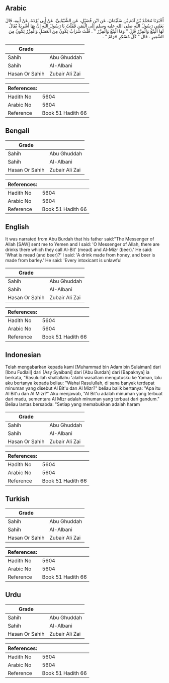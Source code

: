 ## Arabic


<div dir="rtl" lang="ar" style={{fontSize:'larger',backgroundColor:'#f8f9fa',padding:20}}>
أَخْبَرَنَا مُحَمَّدُ بْنُ آدَمَ بْنِ سُلَيْمَانَ، عَنِ ابْنِ فُضَيْلٍ، عَنِ الشَّيْبَانِيِّ، عَنْ أَبِي بُرْدَةَ، عَنْ أَبِيهِ، قَالَ بَعَثَنِي رَسُولُ اللَّهِ صلى الله عليه وسلم إِلَى الْيَمَنِ فَقُلْتُ يَا رَسُولَ اللَّهِ إِنَّ بِهَا أَشْرِبَةً يُقَالُ لَهَا الْبِتْعُ وَالْمِزْرُ قَالَ ‏"‏ وَمَا الْبِتْعُ وَالْمِزْرُ ‏"‏ ‏.‏ قُلْتُ شَرَابٌ يَكُونُ مِنَ الْعَسَلِ وَالْمِزْرُ يَكُونُ مِنَ الشَّعِيرِ ‏.‏ قَالَ ‏"‏ كُلُّ مُسْكِرٍ حَرَامٌ ‏"‏ ‏.‏
</div>
<div style={{backgroundColor:'#f8f9fa',padding:20, marginBottom: 10}}><table> <thead> <tr> <th>Grade</th> <th></th> </tr> </thead> <tbody> <tr><td>Sahih</td><td>Abu Ghuddah</td></tr><tr><td>Sahih</td><td>Al-Albani</td></tr><tr><td>Hasan Or Sahih</td><td>Zubair Ali Zai</td></tr></tbody></table><table> <thead> <tr> <th>References:</th> <th></th> </tr> </thead> <tbody><tr><td>Hadith No</td><td>5604</td></tr><tr><td>Arabic No</td><td>5604</td></tr><tr><td>Reference</td><td>Book 51 Hadith 66</td></tr></tbody></table></div>

## Bengali


<div dir="ltr" lang="bn" style={{fontSize:'larger',backgroundColor:'#f8f9fa',padding:20}}>

</div>
<div style={{backgroundColor:'#f8f9fa',padding:20, marginBottom: 10}}><table> <thead> <tr> <th>Grade</th> <th></th> </tr> </thead> <tbody> <tr><td>Sahih</td><td>Abu Ghuddah</td></tr><tr><td>Sahih</td><td>Al-Albani</td></tr><tr><td>Hasan Or Sahih</td><td>Zubair Ali Zai</td></tr></tbody></table><table> <thead> <tr> <th>References:</th> <th></th> </tr> </thead> <tbody><tr><td>Hadith No</td><td>5604</td></tr><tr><td>Arabic No</td><td>5604</td></tr><tr><td>Reference</td><td>Book 51 Hadith 66</td></tr></tbody></table></div>

## English


<div dir="ltr" lang="en" style={{fontSize:'larger',backgroundColor:'#f8f9fa',padding:20}}>
It was narrated from Abu Burdah that his father said:"The Messenger of Allah [SAW] sent me to Yemen and I said: 'O Messenger of Allah, there are drinks there which they call Al-Bit' (mead) and Al-Mizr (beer).' He said: 'What is mead (and beer)?' I said: 'A drink made from honey, and beer is made from barley.' He said: 'Every intoxicant is unlawful
</div>
<div style={{backgroundColor:'#f8f9fa',padding:20, marginBottom: 10}}><table> <thead> <tr> <th>Grade</th> <th></th> </tr> </thead> <tbody> <tr><td>Sahih</td><td>Abu Ghuddah</td></tr><tr><td>Sahih</td><td>Al-Albani</td></tr><tr><td>Hasan Or Sahih</td><td>Zubair Ali Zai</td></tr></tbody></table><table> <thead> <tr> <th>References:</th> <th></th> </tr> </thead> <tbody><tr><td>Hadith No</td><td>5604</td></tr><tr><td>Arabic No</td><td>5604</td></tr><tr><td>Reference</td><td>Book 51 Hadith 66</td></tr></tbody></table></div>

## Indonesian


<div dir="ltr" lang="id" style={{fontSize:'larger',backgroundColor:'#f8f9fa',padding:20}}>
Telah mengabarkan kepada kami [Muhammad bin Adam bin Sulaiman] dari [Ibnu Fudlail] dari [Asy Syaibani] dari [Abu Burdah] dari [Bapaknya] ia berkata, "Rasulullah shallallahu 'alaihi wasallam mengutusku ke Yaman, lalu aku bertanya kepada beliau: "Wahai Rasulullah, di sana banyak terdapat minuman yang disebut Al Bit'u dan Al Mizr?" beliau balik bertanya: "Apa itu Al Bit'u dan Al Mizr?" Aku menjawab, "Al Bit'u adalah minuman yang terbuat dari madu, sementara Al Mizr adalah minuman yang terbuat dari gandum." Beliau lantas bersabda: "Setiap yang memabukkan adalah haram
</div>
<div style={{backgroundColor:'#f8f9fa',padding:20, marginBottom: 10}}><table> <thead> <tr> <th>Grade</th> <th></th> </tr> </thead> <tbody> <tr><td>Sahih</td><td>Abu Ghuddah</td></tr><tr><td>Sahih</td><td>Al-Albani</td></tr><tr><td>Hasan Or Sahih</td><td>Zubair Ali Zai</td></tr></tbody></table><table> <thead> <tr> <th>References:</th> <th></th> </tr> </thead> <tbody><tr><td>Hadith No</td><td>5604</td></tr><tr><td>Arabic No</td><td>5604</td></tr><tr><td>Reference</td><td>Book 51 Hadith 66</td></tr></tbody></table></div>

## Turkish


<div dir="ltr" lang="tr" style={{fontSize:'larger',backgroundColor:'#f8f9fa',padding:20}}>

</div>
<div style={{backgroundColor:'#f8f9fa',padding:20, marginBottom: 10}}><table> <thead> <tr> <th>Grade</th> <th></th> </tr> </thead> <tbody> <tr><td>Sahih</td><td>Abu Ghuddah</td></tr><tr><td>Sahih</td><td>Al-Albani</td></tr><tr><td>Hasan Or Sahih</td><td>Zubair Ali Zai</td></tr></tbody></table><table> <thead> <tr> <th>References:</th> <th></th> </tr> </thead> <tbody><tr><td>Hadith No</td><td>5604</td></tr><tr><td>Arabic No</td><td>5604</td></tr><tr><td>Reference</td><td>Book 51 Hadith 66</td></tr></tbody></table></div>

## Urdu


<div dir="rtl" lang="ur" style={{fontSize:'larger',backgroundColor:'#f8f9fa',padding:20}}>

</div>
<div style={{backgroundColor:'#f8f9fa',padding:20, marginBottom: 10}}><table> <thead> <tr> <th>Grade</th> <th></th> </tr> </thead> <tbody> <tr><td>Sahih</td><td>Abu Ghuddah</td></tr><tr><td>Sahih</td><td>Al-Albani</td></tr><tr><td>Hasan Or Sahih</td><td>Zubair Ali Zai</td></tr></tbody></table><table> <thead> <tr> <th>References:</th> <th></th> </tr> </thead> <tbody><tr><td>Hadith No</td><td>5604</td></tr><tr><td>Arabic No</td><td>5604</td></tr><tr><td>Reference</td><td>Book 51 Hadith 66</td></tr></tbody></table></div>